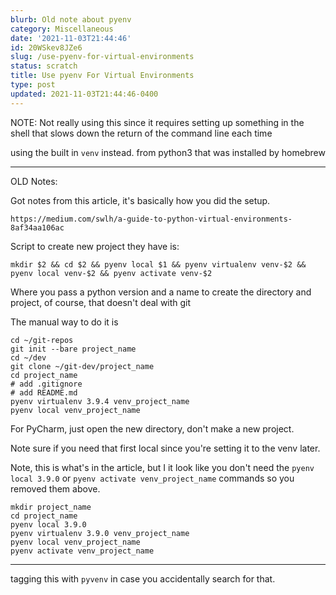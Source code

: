 ```yaml
---
blurb: Old note about pyenv
category: Miscellaneous
date: '2021-11-03T21:44:46'
id: 20WSkev8JZe6
slug: /use-pyenv-for-virtual-environments
status: scratch
title: Use pyenv For Virtual Environments
type: post
updated: 2021-11-03T21:44:46-0400
---
```


NOTE: Not really using this since it requires setting up something in the shell that slows down the return of the command line each time

using the built in `venv` instead. from python3 that was installed by homebrew



--- 

OLD Notes:

Got notes from this article, it's basically how you did the setup. 

    https://medium.com/swlh/a-guide-to-python-virtual-environments-8af34aa106ac

Script to create new project they have is:

    mkdir $2 && cd $2 && pyenv local $1 && pyenv virtualenv venv-$2 && pyenv local venv-$2 && pyenv activate venv-$2
    
Where you pass a python version and a name to create the directory and project, of course, that doesn't deal with git

The manual way to do it is


    cd ~/git-repos
    git init --bare project_name
    cd ~/dev 
    git clone ~/git-dev/project_name
    cd project_name
    # add .gitignore
    # add README.md
    pyenv virtualenv 3.9.4 venv_project_name
    pyenv local venv_project_name
    
For PyCharm, just open the new directory, don't make a new project. 


    
Note sure if you need that first local since you're setting it to the venv later. 

    
    
    
Note, this is what's in the article, but I it look like you don't need the `pyenv local 3.9.0` or `pyenv activate venv_project_name` commands so you removed them above. 

    mkdir project_name
    cd project_name
    pyenv local 3.9.0
    pyenv virtualenv 3.9.0 venv_project_name
    pyenv local venv_project_name
    pyenv activate venv_project_name

---

tagging this with `pyvenv` in case you accidentally search for that.